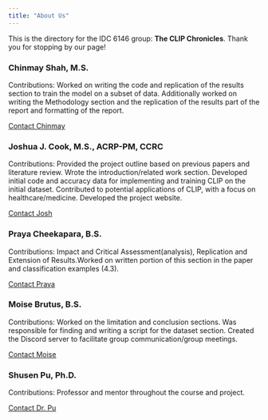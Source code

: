 ```yaml
---
title: "About Us"
---
```


This is the directory for the IDC 6146 group: **The CLIP Chronicles**. Thank you for stopping by our page!

### Chinmay Shah, M.S.

Contributions: Worked on writing the code and replication of the results section to train the model on a subset of data. Additionally worked on writing the Methodology section and the replication of the results part of the report and formatting of the report.

<a href="mailto:cs302@students.uwf.edu">Contact Chinmay</a>

### Joshua J. Cook, M.S., ACRP-PM, CCRC

Contributions: Provided the project outline based on previous papers and literature review. Wrote the introduction/related work section. Developed  initial code and accuracy data for implementing and training CLIP on the initial dataset. Contributed to potential applications of CLIP, with a focus on healthcare/medicine. Developed the project website.

<a href="mailto:jcook0312@outlook.com">Contact Josh</a>

### Praya Cheekapara, B.S.

Contributions: Impact and Critical Assessment(analysis), Replication and Extension of Results.Worked on written portion of this section in the paper and classification examples (4.3).

<a href="mailto:pec16@students.uwf.edu">Contact Praya</a>

### Moise Brutus, B.S.

Contributions: Worked on the limitation and conclusion sections. Was responsible for finding and writing a script for the dataset section. Created the Discord server to facilitate group communication/group meetings.

<a href="mailto:mpb45@students.uwf.edu">Contact Moise</a>

### Shusen Pu, Ph.D.

Contributions: Professor and mentor throughout the course and project.

<a href="mailto:spu@uwf.edu">Contact Dr. Pu</a>
